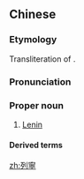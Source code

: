 ==Chinese==
{{zh-forms|s=列宁}}

===Etymology===
Transliteration of {{der|zh|ru|Ле́нин}}.

===Pronunciation===
{{zh-pron
|m=Lièníng
|c=lit6 ning4
|h=pfs=Lie̍t-nèn
|md=Liĕk-nìng
|mn=Lia̍t-lêng
|cat=pn
}}

===Proper noun===
{{zh-proper noun}}

# [[Lenin]] {{gloss|Russian revolutionary and politician}}

====Derived terms====
{{zh-der|列寧主義|列寧格勒|馬克思列寧主義}}

[[zh:列寧]]